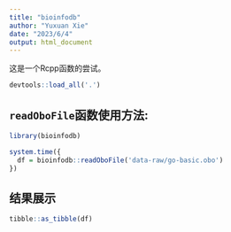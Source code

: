 ```yaml
---
title: "bioinfodb"
author: "Yuxuan Xie"
date: "2023/6/4"
output: html_document
---
```


这是一个Rcpp函数的尝试。

```r
devtools::load_all('.')
```

## `readOboFile`函数使用方法:

```r
library(bioinfodb)

system.time({
  df = bioinfodb::readOboFile('data-raw/go-basic.obo')
})
```

## 结果展示
```r
tibble::as_tibble(df)
```
